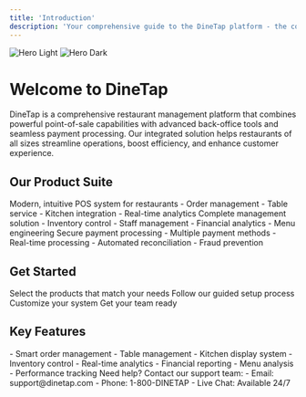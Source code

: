```yaml
---
title: 'Introduction'
description: 'Your comprehensive guide to the DineTap platform - the complete restaurant management solution'
---
```


<img
  className="block dark:hidden"
  src="/images/hero-light.png"
  alt="Hero Light"
/>
<img
  className="hidden dark:block"
  src="/images/hero-dark.png"
  alt="Hero Dark"
/>

# Welcome to DineTap

DineTap is a comprehensive restaurant management platform that combines powerful point-of-sale capabilities with advanced back-office tools and seamless payment processing. Our integrated solution helps restaurants of all sizes streamline operations, boost efficiency, and enhance customer experience.

## Our Product Suite

<CardGroup cols={3}>
  <Card 
    title="Point of Sale (POS)" 
    icon="cash-register" 
    href="/pos/introduction"
  >
    Modern, intuitive POS system for restaurants
    - Order management
    - Table service
    - Kitchen integration
    - Real-time analytics
  </Card>
  <Card 
    title="Back Office" 
    icon="building" 
    href="/backoffice/introduction"
  >
    Complete management solution
    - Inventory control
    - Staff management
    - Financial analytics
    - Menu engineering
  </Card>
  <Card 
    title="Payments" 
    icon="credit-card" 
    href="/payments/introduction"
  >
    Secure payment processing
    - Multiple payment methods
    - Real-time processing
    - Automated reconciliation
    - Fraud prevention
  </Card>
</CardGroup>

## Get Started

<Steps>
  <Step title="Choose Your Solution">
    Select the products that match your needs
  </Step>
  <Step title="Implementation">
    Follow our guided setup process
  </Step>
  <Step title="Configuration">
    Customize your system
  </Step>
  <Step title="Training">
    Get your team ready
  </Step>
</Steps>

## Key Features

<CardGroup cols={2}>
  <Card title="Restaurant Operations" icon="utensils">
    - Smart order management
    - Table management
    - Kitchen display system
    - Inventory control
  </Card>
  <Card title="Business Intelligence" icon="chart-line">
    - Real-time analytics
    - Financial reporting
    - Menu analysis
    - Performance tracking
  </Card>
</CardGroup>

<Note>
  Need help? Contact our support team:
  - Email: support@dinetap.com
  - Phone: 1-800-DINETAP
  - Live Chat: Available 24/7
</Note>